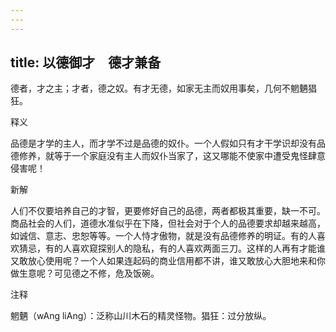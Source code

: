 ```yaml
---
---
---
```

title: 以德御才　德才兼备
---



德者，才之主；才者，德之奴。有才无德，如家无主而奴用事矣，几何不魍魉猖狂。

释义

品德是才学的主人，而才学不过是品德的奴仆。一个人假如只有才干学识却没有品德修养，就等于一个家庭没有主人而奴仆当家了，这又哪能不使家中遭受鬼怪肆意侵害呢！

新解

人们不仅要培养自己的才智，更要修好自己的品德，两者都极其重要，缺一不可。商品社会的人们，道德水准似乎在下降，但社会对于个人的品德要求却越来越高，如诚信、意志、忠恕等等。一个人恃才傲物，就是没有品德修养的明证。有的人喜欢猜忌，有的人喜欢窥探别人的隐私，有的人喜欢两面三刀。这样的人再有才能谁又敢放心使用呢？一个人如果连起码的商业信用都不讲，谁又敢放心大胆地来和你做生意呢？可见德之不修，危及饭碗。

注释

魍魉（wAng liAng）：泛称山川木石的精灵怪物。猖狂：过分放纵。